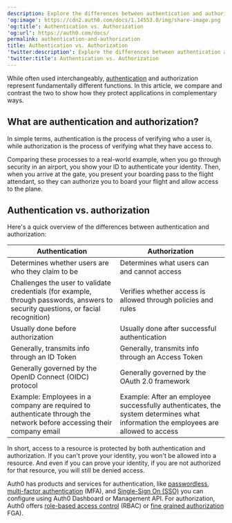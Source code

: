 ```yaml
---
description: Explore the differences between authentication and authorization.
'og:image': https://cdn2.auth0.com/docs/1.14553.0/img/share-image.png
'og:title': Authentication vs. Authorization
'og:url': https://auth0.com/docs/
permalink: authentication-and-authorization
title: Authentication vs. Authorization
'twitter:description': Explore the differences between authentication and authorization.
'twitter:title': Authentication vs. Authorization
---
```

While often used interchangeably, [authentication](/docs/authenticate) and authorization represent fundamentally different functions. In this article, we compare and contrast the two to show how they protect applications in complementary ways.

## What are authentication and authorization?

In simple terms, authentication is the process of verifying who a user is, while authorization is the process of verifying what they have access to.

Comparing these processes to a real-world example, when you go through security in an airport, you show your ID to authenticate your identity. Then, when you arrive at the gate, you present your boarding pass to the flight attendant, so they can authorize you to board your flight and allow access to the plane.

## Authentication vs. authorization

Here's a quick overview of the differences between authentication and authorization:

<table class="table"><thead>
<tr>
<th><strong>Authentication</strong></th>
<th><strong>Authorization</strong></th>
</tr>
</thead>
<tbody>
<tr>
<td>Determines whether users are who they claim to be</td>
<td>Determines what users can and cannot access</td>
</tr>
<tr>
<td>Challenges the user to validate credentials (for example, through passwords, answers to security questions, or facial recognition)</td>
<td>Verifies whether access is allowed through policies and rules</td>
</tr>
<tr>
<td>Usually done before authorization</td>
<td>Usually done after successful authentication</td>
</tr>
<tr>
<td>Generally, transmits info through an ID Token</td>
<td>Generally, transmits info through an <Tooltip tip="Authorization credential, in the form of an opaque string or JWT, used to access an API." cta="View Glossary" href="/docs/glossary?term=Access+Token">Access Token</Tooltip></td>
</tr>
<tr>
<td>Generally governed by the <Tooltip tip="Open standard for authentication that allows applications to verify users' identities without collecting and storing login information." cta="View Glossary" href="/docs/glossary?term=OpenID+Connect+%28OIDC%29+protocol">OpenID Connect (OIDC) protocol</Tooltip></td>
<td>Generally governed by the OAuth 2.0 framework</td>
</tr>
<tr>
<td>Example: Employees in a company are required to authenticate through the network before accessing their company email</td>
<td>Example: After an employee successfully authenticates, the system determines what information the employees are allowed to access</td>
</tr>
</tbody>
</table>

In short, access to a resource is protected by both authentication and authorization. If you can't prove your identity, you won't be allowed into a resource. And even if you can prove your identity, if you are not authorized for that resource, you will still be denied access.

Auth0 has products and services for authentication, like [passwordless](/docs/authenticate/passwordless/passwordless-with-universal-login), [multi-factor authentication](/docs/secure/multi-factor-authentication) (<Tooltip tip="Multi-factor authentication (MFA): User authentication process that uses a factor in addition to username and password such as a code via SMS." cta="View Glossary" href="/docs/glossary?term=MFA">MFA</Tooltip>), and [Single-Sign On (SSO)](/docs/authenticate/single-sign-on) you can configure using <Tooltip tip="Multi-factor authentication (MFA): User authentication process that uses a factor in addition to username and password such as a code via SMS." cta="View Glossary" href="/docs/glossary?term=Auth0+Dashboard">Auth0 Dashboard</Tooltip> or <Tooltip tip="Auth0 Dashboard: Auth0's main product to configure your services." cta="View Glossary" href="/docs/glossary?term=Management+API">Management API</Tooltip>. For authorization, Auth0 offers [role-based access control](/docs/manage-users/access-control/rbac) (RBAC) or [fine grained authorization](https://docs.fga.dev/fga) <Tooltip tip="Fine-grained Authorization (FGA): Auth0 product allowing individual users access to specific objects or resources." cta="View Glossary" href="/docs/glossary?term=FGA">FGA</Tooltip>).